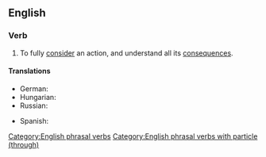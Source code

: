 ==English==

===Verb===
{{en-verb|thinks through|thinking through|thought through}}

# To fully [[consider]] an action, and understand all its [[consequence]]s.

====Translations====
{{trans-top|to fully consider an action}}
* German: {{t+|de|durchdenken}}
* Hungarian: {{t|hu|végiggondol}}
* Russian: {{t+|ru|проду́мывать}}
{{trans-mid}}
* Spanish: {{t+|es|cavilar}}
{{trans-bottom}}

[[Category:English phrasal verbs]]
[[Category:English phrasal verbs with particle (through)]]